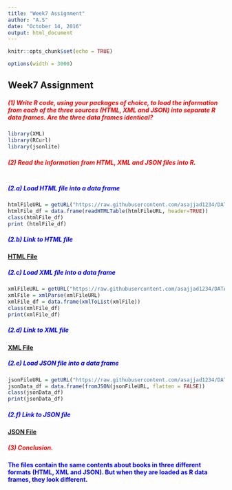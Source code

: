 ---
title: "Week7 Assignment"
author: "A.S"
date: "October 14, 2016"
output: html_document
---

```{r setup, include=FALSE}
knitr::opts_chunk$set(echo = TRUE)
```
```{r set-options, echo=FALSE, cache=FALSE}
options(width = 3000)
```

## Week7 Assignment
##### <span style="color:red"><b> (1) Write R code, using your packages of choice, to load the information from each of the three sources (HTML, XML and JSON) into separate R data frames. Are the three data frames identical?</b></span>


```{r}
library(XML)
library(RCurl)
library(jsonlite)
```

##### <span style="color:red"><b> (2) Read the information from HTML, XML and JSON files into R.</b></span>
```{r}

```
##### <span style="color:blue"><b> (2.a) Load HTML file into a data frame</b></span>
```{r}
htmlFileURL = getURL("https://raw.githubusercontent.com/asajjad1234/DATA-607/master/books.html")
htmlFile_df = data.frame(readHTMLTable(htmlFileURL, header=TRUE))
class(htmlFile_df)
print (htmlFile_df)
```
##### <span style="color:blue"><b> (2.b) Link to HTML file</b></span>
 <a href="https://raw.githubusercontent.com/asajjad1234/DATA-607/master/books.html"><b>HTML File</b></a>

##### <span style="color:blue"><b> (2.c) Load XML file into a data frame</b></span>
```{r}
xmlFileURL = getURL("https://raw.githubusercontent.com/asajjad1234/DATA-607/master/books.xml")
xmlFile = xmlParse(xmlFileURL)
xmlFile_df = data.frame(xmlToList(xmlFile))
class(xmlFile_df)
print(xmlFile_df)


```

##### <span style="color:blue"><b> (2.d) Link to XML file</b></span>
 <a href="https://raw.githubusercontent.com/asajjad1234/DATA-607/master/books.xml"><b>XML File</b></a>

##### <span style="color:blue"><b> (2.e) Load JSON file into a data frame</b></span>
```{r}
jsonFileURL = getURL("https://raw.githubusercontent.com/asajjad1234/DATA-607/master/books.json")
jsonData_df = data.frame(fromJSON(jsonFileURL, flatten = FALSE))
class(jsonData_df)
print(jsonData_df)
```

##### <span style="color:blue"><b> (2.f) Link to JSON file</b></span>
 <a href="https://raw.githubusercontent.com/asajjad1234/DATA-607/master/books.json"><b>JSON File</b></a>

##### <span style="color:red"><b> (3) Conclusion.</b></span>
<span style="color:blue"><b>The files contain the same contents about books in three different formats (HTML, XML and JSON). But when they are loaded as R data frames, they look different.</b></span>


